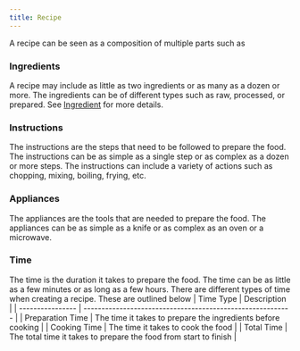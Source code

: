 ```yaml
---
title: Recipe
---
```


A recipe can be seen as a composition of multiple parts such as

### Ingredients

A recipe may include as little as two ingredients or as many as a dozen or more. The ingredients can be of different types such as raw, processed, or prepared. See [Ingredient](./concepts.mdx#ingredient) for more details.

### Instructions

The instructions are the steps that need to be followed to prepare the food. The instructions can be as simple as a single step or as complex as a dozen or more steps. The instructions can include a variety of actions such as chopping, mixing, boiling, frying, etc.

### Appliances

The appliances are the tools that are needed to prepare the food. The appliances can be as simple as a knife or as complex as an oven or a microwave.

### Time

The time is the duration it takes to prepare the food. The time can be as little as a few minutes or as long as a few hours. There are different types of time when creating a recipe. These are outlined below
| Time Type | Description |
| ---------------- | ---------------------------------------------------------- |
| Preparation Time | The time it takes to prepare the ingredients before cooking |
| Cooking Time | The time it takes to cook the food |
| Total Time | The total time it takes to prepare the food from start to finish |